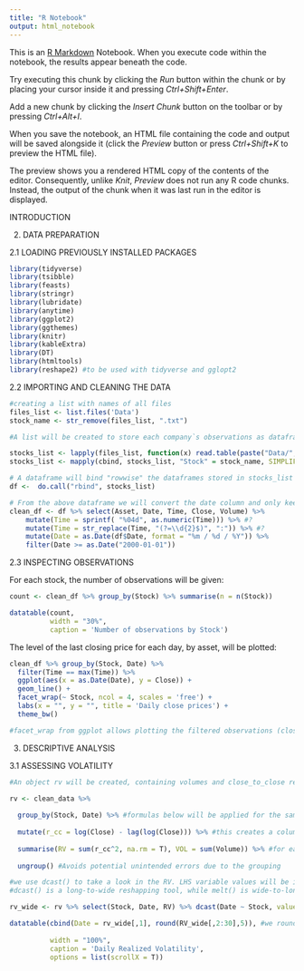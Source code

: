 ---
title: "R Notebook"
output: html_notebook
---

This is an [R Markdown](http://rmarkdown.rstudio.com) Notebook. When you execute code within the notebook, the results appear beneath the code. 

Try executing this chunk by clicking the *Run* button within the chunk or by placing your cursor inside it and pressing *Ctrl+Shift+Enter*. 


Add a new chunk by clicking the *Insert Chunk* button on the toolbar or by pressing *Ctrl+Alt+I*.

When you save the notebook, an HTML file containing the code and output will be saved alongside it (click the *Preview* button or press *Ctrl+Shift+K* to preview the HTML file).

The preview shows you a rendered HTML copy of the contents of the editor. Consequently, unlike *Knit*, *Preview* does not run any R code chunks. Instead, the output of the chunk when it was last run in the editor is displayed.

INTRODUCTION

2. DATA PREPARATION

2.1 LOADING PREVIOUSLY INSTALLED PACKAGES

```{r}
library(tidyverse)
library(tsibble)
library(feasts)
library(stringr)
library(lubridate)
library(anytime)
library(ggplot2)
library(ggthemes)
library(knitr)
library(kableExtra)
library(DT)
library(htmltools)
library(reshape2) #to be used with tidyverse and gglopt2
```

2.2 IMPORTING AND CLEANING THE DATA

```{r}

#creating a list with names of all files 
files_list <- list.files('Data')
stock_name <- str_remove(files_list, ".txt")

#A list will be created to store each company`s observations as dataframes 

stocks_list <- lapply(files_list, function(x) read.table(paste("Data/",x,sep = ""), header=T, sep = ",")) 
stocks_list <- mapply(cbind, stocks_list, "Stock" = stock_name, SIMPLIFY=F)

# A dataframe will bind "rowwise" the dataframes stored in stocks_list 
df <-  do.call("rbind", stocks_list)

# From the above dataframe we will convert the date column and only keep observations starting in 2000
clean_df <- df %>% select(Asset, Date, Time, Close, Volume) %>%
    mutate(Time = sprintf( "%04d", as.numeric(Time))) %>% #?
    mutate(Time = str_replace(Time, "(?=\\d{2}$)", ":")) %>% #?
    mutate(Date = as.Date(df$Date, format = "%m / %d / %Y")) %>% 
    filter(Date >= as.Date("2000-01-01")) 

```

2.3 INSPECTING OBSERVATIONS

For each stock, the number of observations will be given:

```{R}
count <- clean_df %>% group_by(Stock) %>% summarise(n = n(Stock))

datatable(count, 
          width = "30%", 
          caption = 'Number of observations by Stock')
```

The level of the last closing price for each day, by asset, will be plotted:

```{R}
clean_df %>% group_by(Stock, Date) %>% 
  filter(Time == max(Time)) %>% 
  ggplot(aes(x = as.Date(Date), y = Close)) +
  geom_line() +
  facet_wrap(~ Stock, ncol = 4, scales = 'free') + 
  labs(x = "", y = "", title = 'Daily close prices') +
  theme_bw()

#facet_wrap from ggplot allows plotting the filtered observations (closing price evolving through the last minute of each day) in different graphs (one for each stock), with four columns per row

```
3. DESCRIPTIVE ANALYSIS

3.1 ASSESSING VOLATILITY
```{r}

#An object rv will be created, containing volumes and close_to_close returns

rv <- clean_data %>% 
  
  group_by(Stock, Date) %>% #formulas below will be applied for the same stock between dates 
  
  mutate(r_cc = log(Close) - lag(log(Close))) %>% #this creates a column where, for a stock at a certain minute of a day, the rate of change of the closing price with respect to that price in the previous minute is returned?
  
  summarise(RV = sum(r_cc^2, na.rm = T), VOL = sum(Volume)) %>% #for each stock and day we obtain the accumulated squared returns and volume of the minutes of that day
  
  ungroup() #Avoids potential unintended errors due to the grouping

#we use dcast() to take a look in the RV. LHS variable values will be in rows. RHS variables values will become column names. fun.aggregate(value.var) will be cell values. datatable() is then a table made to contain values from dcast()
#dcast() is a long-to-wide reshapping tool, while melt() is wide-to-long

rv_wide <- rv %>% select(Stock, Date, RV) %>% dcast(Date ~ Stock, value.var = 'RV')

datatable(cbind(Date = rv_wide[,1], round(RV_wide[,2:30],5)), #we round the numbers to contain 5 digits
          
          width = "100%", 
          caption = 'Daily Realized Volatility',
          options = list(scrollX = T))
```